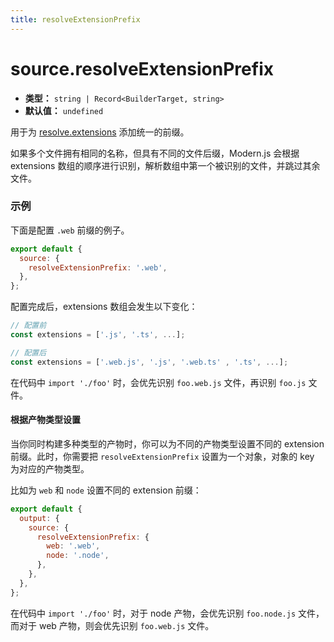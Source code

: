 ```yaml
---
title: resolveExtensionPrefix
---
```


# source.resolveExtensionPrefix

- **类型：** `string | Record<BuilderTarget, string>`
- **默认值：** `undefined`

用于为 [resolve.extensions](https://webpack.js.org/configuration/resolve/#resolveextensions) 添加统一的前缀。

如果多个文件拥有相同的名称，但具有不同的文件后缀，Modern.js 会根据 extensions 数组的顺序进行识别，解析数组中第一个被识别的文件，并跳过其余文件。

### 示例

下面是配置 `.web` 前缀的例子。

```js
export default {
  source: {
    resolveExtensionPrefix: '.web',
  },
};
```

配置完成后，extensions 数组会发生以下变化：

```js
// 配置前
const extensions = ['.js', '.ts', ...];

// 配置后
const extensions = ['.web.js', '.js', '.web.ts' , '.ts', ...];
```

在代码中 `import './foo'` 时，会优先识别 `foo.web.js` 文件，再识别 `foo.js` 文件。

#### 根据产物类型设置

当你同时构建多种类型的产物时，你可以为不同的产物类型设置不同的 extension 前缀。此时，你需要把 `resolveExtensionPrefix` 设置为一个对象，对象的 key 为对应的产物类型。

比如为 `web` 和 `node` 设置不同的 extension 前缀：

```js
export default {
  output: {
    source: {
      resolveExtensionPrefix: {
        web: '.web',
        node: '.node',
      },
    },
  },
};
```

在代码中 `import './foo'` 时，对于 node 产物，会优先识别 `foo.node.js` 文件，而对于 web 产物，则会优先识别 `foo.web.js` 文件。
